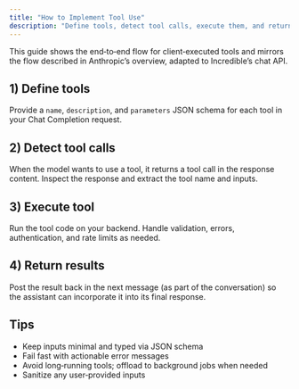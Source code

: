 ```yaml
---
title: "How to Implement Tool Use"
description: "Define tools, detect tool calls, execute them, and return results"
---
```


This guide shows the end‑to‑end flow for client‑executed tools and mirrors the flow described in Anthropic’s overview, adapted to Incredible’s chat API.

## 1) Define tools

Provide a `name`, `description`, and `parameters` JSON schema for each tool in your Chat Completion request.

## 2) Detect tool calls

When the model wants to use a tool, it returns a tool call in the response content. Inspect the response and extract the tool name and inputs.

## 3) Execute tool

Run the tool code on your backend. Handle validation, errors, authentication, and rate limits as needed.

## 4) Return results

Post the result back in the next message (as part of the conversation) so the assistant can incorporate it into its final response.

## Tips

- Keep inputs minimal and typed via JSON schema
- Fail fast with actionable error messages
- Avoid long‑running tools; offload to background jobs when needed
- Sanitize any user‑provided inputs
